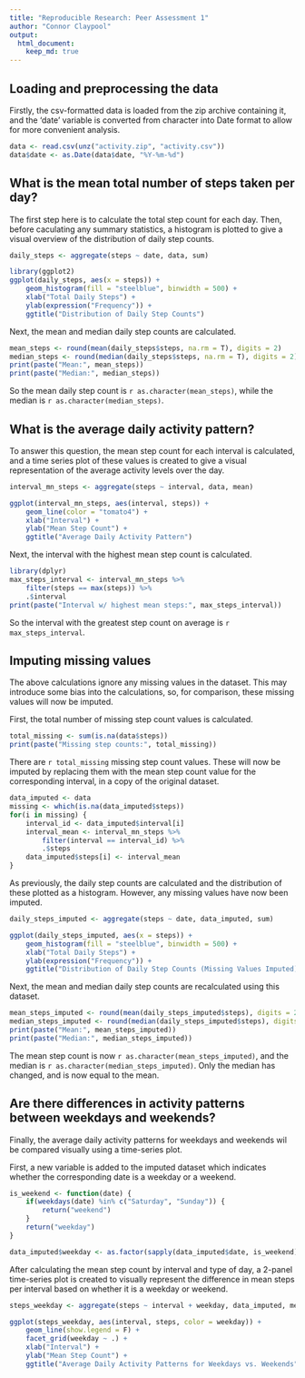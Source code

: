 ```yaml
---
title: "Reproducible Research: Peer Assessment 1"
author: "Connor Claypool"
output: 
  html_document:
    keep_md: true
---
```



## Loading and preprocessing the data

Firstly, the csv-formatted data is loaded from the zip archive containing it, 
and the 'date' variable is converted from character into Date format to allow 
for more convenient analysis.

```r
data <- read.csv(unz("activity.zip", "activity.csv"))
data$date <- as.Date(data$date, "%Y-%m-%d")
```


## What is the mean total number of steps taken per day?

The first step here is to calculate the total step count for each day. Then,
before caculating any summary statistics, a histogram is plotted to give a
visual overview of the distribution of daily step counts.

```r
daily_steps <- aggregate(steps ~ date, data, sum)

library(ggplot2)
ggplot(daily_steps, aes(x = steps)) + 
    geom_histogram(fill = "steelblue", binwidth = 500) +
    xlab("Total Daily Steps") +
    ylab(expression("Frequency")) +
    ggtitle("Distribution of Daily Step Counts")
```

Next, the mean and median daily step counts are calculated.
```r
mean_steps <- round(mean(daily_steps$steps, na.rm = T), digits = 2)
median_steps <- round(median(daily_steps$steps, na.rm = T), digits = 2)
print(paste("Mean:", mean_steps))
print(paste("Median:", median_steps))
```

So the mean daily step count is `r as.character(mean_steps)`, while the median is 
`r as.character(median_steps)`.

## What is the average daily activity pattern?

To answer this question, the mean step count for each interval is calculated, 
and a time series plot of these values is created to give a visual 
representation of the average activity levels over the day.

```r
interval_mn_steps <- aggregate(steps ~ interval, data, mean)

ggplot(interval_mn_steps, aes(interval, steps)) +
    geom_line(color = "tomato4") +
    xlab("Interval") +
    ylab("Mean Step Count") +
    ggtitle("Average Daily Activity Pattern")
```

Next, the interval with the highest mean step count is calculated.

```r
library(dplyr)
max_steps_interval <- interval_mn_steps %>% 
    filter(steps == max(steps)) %>% 
    .$interval
print(paste("Interval w/ highest mean steps:", max_steps_interval))
```

So the interval with the greatest step count on average is 
`r max_steps_interval`.

## Imputing missing values

The above calculations ignore any missing values in the dataset. This may
introduce some bias into the calculations, so, for comparison, these missing
values will now be imputed.  

First, the total number of missing step count values is calculated.

```r
total_missing <- sum(is.na(data$steps))
print(paste("Missing step counts:", total_missing))
```

There are `r total_missing` missing step count values. These will now be
imputed by replacing them with the mean step count value for the corresponding 
interval, in a copy of the original dataset.

```r
data_imputed <- data
missing <- which(is.na(data_imputed$steps))
for(i in missing) {
    interval_id <- data_imputed$interval[i]
    interval_mean <- interval_mn_steps %>%
        filter(interval == interval_id) %>%
        .$steps
    data_imputed$steps[i] <- interval_mean
}
```

As previously, the daily step counts are calculated and the distribution of
these plotted as a histogram. However, any missing values have now been imputed.

```r
daily_steps_imputed <- aggregate(steps ~ date, data_imputed, sum)

ggplot(daily_steps_imputed, aes(x = steps)) + 
    geom_histogram(fill = "steelblue", binwidth = 500) +
    xlab("Total Daily Steps") +
    ylab(expression("Frequency")) +
    ggtitle("Distribution of Daily Step Counts (Missing Values Imputed)")
```

Next, the mean and median daily step counts are recalculated using this dataset.

```r
mean_steps_imputed <- round(mean(daily_steps_imputed$steps), digits = 2)
median_steps_imputed <- round(median(daily_steps_imputed$steps), digits = 2)
print(paste("Mean:", mean_steps_imputed))
print(paste("Median:", median_steps_imputed))
```

The mean step count is now `r as.character(mean_steps_imputed)`, and the median is 
`r as.character(median_steps_imputed)`. Only the median has changed, and is now 
equal to the mean.

## Are there differences in activity patterns between weekdays and weekends?

Finally, the average daily activity patterns for weekdays and weekends wil be
compared visually using a time-series plot.  

First, a new variable is added to the imputed dataset which indicates whether
the corresponding date is a weekday or a weekend.

```r
is_weekend <- function(date) {
    if(weekdays(date) %in% c("Saturday", "Sunday")) {
        return("weekend")
    }
    return("weekday")
}

data_imputed$weekday <- as.factor(sapply(data_imputed$date, is_weekend))
```

After calculating the mean step count by interval and type of day, a 2-panel 
time-series plot is created to visually represent the difference in mean steps
per interval based on whether it is a weekday or weekend.

```r
steps_weekday <- aggregate(steps ~ interval + weekday, data_imputed, mean)

ggplot(steps_weekday, aes(interval, steps, color = weekday)) + 
    geom_line(show.legend = F) + 
    facet_grid(weekday ~ .) +
    xlab("Interval") +
    ylab("Mean Step Count") +
    ggtitle("Average Daily Activity Patterns for Weekdays vs. Weekends")
```
